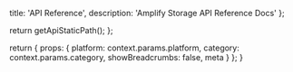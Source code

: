 
  title: 'API Reference',
  description: 'Amplify Storage API Reference Docs'
};

  return getApiStaticPath();
};

  return {
    props: {
      platform: context.params.platform,
      category: context.params.category,
      showBreadcrumbs: false,
      meta
    }
  };
}

<ReferencePages platform={props.platform} category={props.category} />
